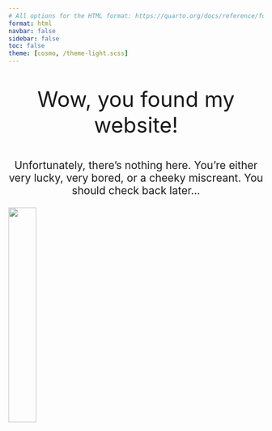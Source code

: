 ```yaml
---
# All options for the HTML format: https://quarto.org/docs/reference/formats/html.html
format: html
navbar: false
sidebar: false
toc: false
theme: [cosmo, /theme-light.scss]
---
```


::: {.h1 style="text-align: center; font-size: 3em;"}
Wow, you found my website!
:::

::: {.body style="text-align: center; font-size: 1.5em;"}
Unfortunately, there's nothing here. You're either very lucky, very bored, or a cheeky miscreant. You should check back later...
:::

![](https://media2.giphy.com/media/v1.Y2lkPTc5MGI3NjExMnNud2Y0bGFkdDVpZXgzOTBiY2kwMmsxMHNhbmVoaW16bWdsM3Z3eCZlcD12MV9pbnRlcm5hbF9naWZfYnlfaWQmY3Q9Zw/gu9XBXiz60HlO5p9Nz/giphy.gif){fig-alt="Loading science....." fig-align="center" width="33%"}
